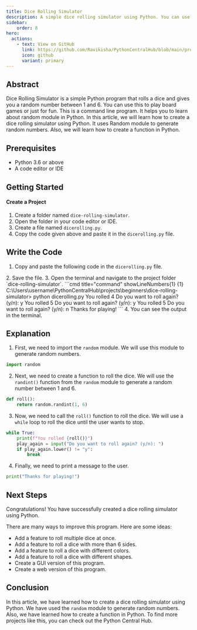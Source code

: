 ```yaml
---
title: Dice Rolling Simulator
description: A simple dice rolling simulator using Python. You can use this to play board games or just for fun. This is a command line program. It helps you to learn about random module in Python.
sidebar: 
    order: 8
hero:
  actions:
    - text: View on GitHub
      link: https://github.com/Ravikisha/PythonCentralHub/blob/main/projects/beginners/dicerolling.py
      icon: github
      variant: primary
---
```


## Abstract
Dice Rolling Simulator is a simple Python program that rolls a dice and gives you a random number between 1 and 6. You can use this to play board games or just for fun. This is a command line program. It helps you to learn about random module in Python. In this article, we will learn how to create a dice rolling simulator using Python. It uses Random module to generate random numbers. Also, we will learn how to create a function in Python. 

## Prerequisites
- Python 3.6 or above
- A code editor or IDE

## Getting Started
#### Create a Project
1. Create a folder named `dice-rolling-simulator`.
2. Open the folder in your code editor or IDE.
3. Create a file named `dicerolling.py`.
4. Copy the code given above and paste it in the `dicerolling.py` file.

## Write the Code
1. Copy and paste the following code in the `dicerolling.py` file.
<FileCode file="projects/beginners/dicerolling.py" lang="python" title="Dice Rolling" />
2. Save the file.
3. Open the terminal and navigate to the project folder `dice-rolling-simulator`.
```cmd title="command" showLineNumbers{1} {1}
C:\Users\username\PythonCentralHub\projects\beginners\dice-rolling-simulator> python dicerolling.py
You rolled 4
Do you want to roll again? (y/n): y
You rolled 5
Do you want to roll again? (y/n): y
You rolled 5
Do you want to roll again? (y/n): n
Thanks for playing!
```
4. You can see the output in the terminal.

## Explanation
1. First, we need to import the `random` module. We will use this module to generate random numbers.
```python title="dicerolling.py" showLineNumbers{1} {1}
import random
```

2. Next, we need to create a function to roll the dice. We will use the `randint()` function from the `random` module to generate a random number between 1 and 6.
```python title="dicerolling.py" showLineNumbers{1} {1-2}
def roll():
    return random.randint(1, 6)
```

3. Now, we need to call the `roll()` function to roll the dice. We will use a `while` loop to roll the dice until the user wants to stop.
```python title="dicerolling.py" showLineNumbers{1} {1-7}
while True:
    print(f"You rolled {roll()}")
    play_again = input("Do you want to roll again? (y/n): ")
    if play_again.lower() != "y":
        break
```

4. Finally, we need to print a message to the user.
```python title="dicerolling.py" showLineNumbers{1} {1-9}
print("Thanks for playing!")
```

## Next Steps
Congratulations! You have successfully created a dice rolling simulator using Python.

There are many ways to improve this program. Here are some ideas:
- Add a feature to roll multiple dice at once.
- Add a feature to roll a dice with more than 6 sides.
- Add a feature to roll a dice with different colors.
- Add a feature to roll a dice with different shapes.
- Create a GUI version of this program.
- Create a web version of this program.

## Conclusion
In this article, we have learned how to create a dice rolling simulator using Python. We have used the `random` module to generate random numbers. Also, we have learned how to create a function in Python. To find more projects like this, you can check out the Python Central Hub.